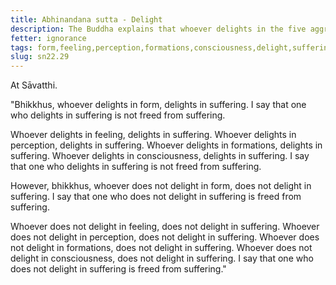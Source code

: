 ```yaml
---
title: Abhinandana sutta - Delight
description: The Buddha explains that whoever delights in the five aggregates, delights in suffering and is not freed from suffering.
fetter: ignorance
tags: form,feeling,perception,formations,consciousness,delight,suffering,sn,sn22-34,sn22
slug: sn22.29
---
```


At Sāvatthi.

"Bhikkhus, whoever delights in form, delights in suffering. I say that one who delights in suffering is not freed from suffering.

Whoever delights in feeling, delights in suffering. Whoever delights in perception, delights in suffering. Whoever delights in formations, delights in suffering. Whoever delights in consciousness, delights in suffering. I say that one who delights in suffering is not freed from suffering.

However, bhikkhus, whoever does not delight in form, does not delight in suffering. I say that one who does not delight in suffering is freed from suffering.

Whoever does not delight in feeling, does not delight in suffering. Whoever does not delight in perception, does not delight in suffering. Whoever does not delight in formations, does not delight in suffering. Whoever does not delight in consciousness, does not delight in suffering. I say that one who does not delight in suffering is freed from suffering."